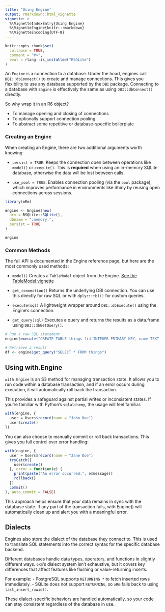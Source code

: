 ```yaml
---
title: "Using Engine"
output: rmarkdown::html_vignette
vignette: >
  %\VignetteIndexEntry{Using Engine}
  %\VignetteEngine{knitr::rmarkdown}
  %\VignetteEncoding{UTF-8}
---
```


```r
knitr::opts_chunk$set(
  collapse = TRUE,
  comment = "#>",
  eval = rlang::is_installed("RSQLite")
)
```

An `Engine` is a connection to a database. Under the hood, engines call `DBI::dbConnect()` 
to create and manage connections. This gives you flexibility to use any database supported 
by the `DBI` package. Connecting to a database with `Engine` is effectively the same as 
using `DBI::dbConnect()` directly.

So why wrap it in an R6 object?

- To manage opening and closing of connections
- To optionally support connection pooling
- To abstract some repetitive or database-specific boilerplate

### Creating an Engine

When creating an Engine, there are two additional arguments worth knowing:

- `persist = TRUE`: Keeps the connection open between operations like `model()` or `execute()`. 
  This is **required** when using an in-memory SQLite database, otherwise the data will be lost 
  between calls.
  
- `use_pool = TRUE`: Enables connection pooling (via the `pool` package), which improves performance 
  in environments like Shiny by reusing open connections across sessions.


```r
library(oRm)

engine <- Engine$new(
  drv = RSQLite::SQLite(),
  dbname = ":memory:",
  persist = TRUE
)

engine
```

### Common Methods

The full API is documented in the Engine reference page, but here are the most commonly used methods:

- `model()` Creates a `TableModel` object from the Engine. [See the TableModel vignette](./using-tablemodels.html)

- `get_connection()` Returns the underlying DBI connection. You can use this directly for raw SQL or with `dplyr::tbl()` for custom queries.

- `execute(sql)` A lightweight wrapper around `DBI::dbExecute()` using the Engine's connection.

- `get_query(sql)` Executes a query and returns the results as a data.frame using `DBI::dbGetQuery()`.  

```r

# Run a raw SQL statement
engine$execute("CREATE TABLE things (id INTEGER PRIMARY KEY, name TEXT)")

# Retrieve a result
df <- engine$get_query("SELECT * FROM things")


```

## Using with.Engine

`with.Engine` is an S3 method for managing transaction state. It allows you to run code 
within a database transaction, and if an error occurs during execution, it will 
automatically roll back the transaction.

This provides a safeguard against partial writes or inconsistent states. If you're familiar 
with Python's `sqlalchemy`, the usage will feel familiar.

```r
with(engine, {
  user = Users$record(name = "John Doe")
  user$create()
})
```

You can also choose to manually commit or roll back transactions. This gives you full
control over error handling:

```r
with(engine, {
  user = Users$record(name = "Jane Doe")
  tryCatch({
    user$create()
  }, error = function(e) {
    print(paste("An error occurred:", e$message))
    rollback()
  })
  commit()
}, auto_commit = FALSE)

```

This approach helps ensure that your data remains in sync with the database state.
If any part of the transaction fails, with.Engine() will automatically clean up
and alert you with a meaningful error.

## Dialects

Engines also store the dialect of the database they connect to. This is used to translate 
SQL statements into the correct syntax for the specific database backend.

Different databases handle data types, operators, and functions in slightly different ways. 
`oRm`'s dialect system isn't exhaustive, but it covers key differences that affect features 
like flushing or value-returning inserts.

For example:
- PostgreSQL supports `RETURNING *` to fetch inserted rows immediately.
- SQLite does not support `RETURNING`, so `oRm` falls back to using `last_insert_rowid()`.

These dialect-specific behaviors are handled automatically, so your code can stay consistent 
regardless of the database in use.

